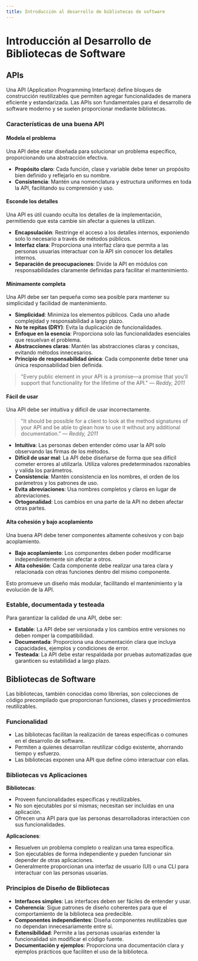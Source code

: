 ```yaml
---
title: Introducción al desarrollo de bibliotecas de software
---
```


# Introducción al Desarrollo de Bibliotecas de Software

## APIs

Una API (Application Programming Interface) define bloques de construcción reutilizables que permiten agregar funcionalidades de manera eficiente y estandarizada. Las APIs son fundamentales para el desarrollo de software moderno y se suelen proporcionar mediante bibliotecas.

### Características de una buena API

#### Modela el problema

Una API debe estar diseñada para solucionar un problema específico, proporcionando una abstracción efectiva.

- **Propósito claro**: Cada función, clase y variable debe tener un propósito bien definido y reflejarlo en su nombre.
- **Consistencia**: Mantén una nomenclatura y estructura uniformes en toda la API, facilitando su comprensión y uso.

#### Esconde los detalles

Una API es útil cuando oculta los detalles de la implementación, permitiendo que esta cambie sin afectar a quienes la utilizan.

- **Encapsulación**: Restringe el acceso a los detalles internos, exponiendo solo lo necesario a través de métodos públicos.
- **Interfaz clara**: Proporciona una interfaz clara que permita a las personas usuarias interactuar con la API sin conocer los detalles internos.
- **Separación de preocupaciones**: Divide la API en módulos con responsabilidades claramente definidas para facilitar el mantenimiento.

#### Mínimamente completa

Una API debe ser tan pequeña como sea posible para mantener su simplicidad y facilidad de mantenimiento.

- **Simplicidad**: Minimiza los elementos públicos. Cada uno añade complejidad y responsabilidad a largo plazo.
- **No te repitas (DRY)**: Evita la duplicación de funcionalidades.
- **Enfoque en la esencia**: Proporciona solo las funcionalidades esenciales que resuelvan el problema.
- **Abstracciones claras**: Mantén las abstracciones claras y concisas, evitando métodos innecesarios.
- **Principio de responsabilidad única**: Cada componente debe tener una única responsabilidad bien definida.

> "Every public element in your API is a promise—a promise that you'll support that functionality for the lifetime of the API."
> — *Reddy, 2011*

#### Fácil de usar

Una API debe ser intuitiva y difícil de usar incorrectamente.

> "It should be possible for a client to look at the method signatures of your API and be able to glean how to use it without any additional documentation."
> — *Reddy, 2011*

- **Intuitiva**: Las personas deben entender cómo usar la API solo observando las firmas de los métodos.
- **Difícil de usar mal**: La API debe diseñarse de forma que sea difícil cometer errores al utilizarla. Utiliza valores predeterminados razonables y valida los parámetros.
- **Consistencia**: Mantén consistencia en los nombres, el orden de los parámetros y los patrones de uso.
- **Evita abreviaciones**: Usa nombres completos y claros en lugar de abreviaciones.
- **Ortogonalidad**: Los cambios en una parte de la API no deben afectar otras partes.

#### Alta cohesión y bajo acoplamiento

Una buena API debe tener componentes altamente cohesivos y con bajo acoplamiento.

- **Bajo acoplamiento**: Los componentes deben poder modificarse independientemente sin afectar a otros.
- **Alta cohesión**: Cada componente debe realizar una tarea clara y relacionada con otras funciones dentro del mismo componente.

Esto promueve un diseño más modular, facilitando el mantenimiento y la evolución de la API.

### Estable, documentada y testeada

Para garantizar la calidad de una API, debe ser:

- **Estable**: La API debe ser versionada y los cambios entre versiones no deben romper la compatibilidad.
- **Documentada**: Proporciona una documentación clara que incluya capacidades, ejemplos y condiciones de error.
- **Testeada**: La API debe estar respaldada por pruebas automatizadas que garanticen su estabilidad a largo plazo.

## Bibliotecas de Software

Las bibliotecas, también conocidas como librerías, son colecciones de código precompilado que proporcionan funciones, clases y procedimientos reutilizables.

### Funcionalidad

- Las bibliotecas facilitan la realización de tareas específicas o comunes en el desarrollo de software.
- Permiten a quienes desarrollan reutilizar código existente, ahorrando tiempo y esfuerzo.
- Las bibliotecas exponen una API que define cómo interactuar con ellas.

### Bibliotecas vs Aplicaciones

**Bibliotecas**:

- Proveen funcionalidades específicas y reutilizables.
- No son ejecutables por sí mismas; necesitan ser incluidas en una aplicación.
- Ofrecen una API para que las personas desarrolladoras interactúen con sus funcionalidades.

**Aplicaciones**:

- Resuelven un problema completo o realizan una tarea específica.
- Son ejecutables de forma independiente y pueden funcionar sin depender de otras aplicaciones.
- Generalmente proporcionan una interfaz de usuario (UI) o una CLI para interactuar con las personas usuarias.

### Principios de Diseño de Bibliotecas

- **Interfaces simples**: Las interfaces deben ser fáciles de entender y usar.
- **Coherencia**: Sigue patrones de diseño coherentes para que el comportamiento de la biblioteca sea predecible.
- **Componentes independientes**: Diseña componentes reutilizables que no dependan innecesariamente entre sí.
- **Extensibilidad**: Permite a las personas usuarias extender la funcionalidad sin modificar el código fuente.
- **Documentación y ejemplos**: Proporciona una documentación clara y ejemplos prácticos que faciliten el uso de la biblioteca.
